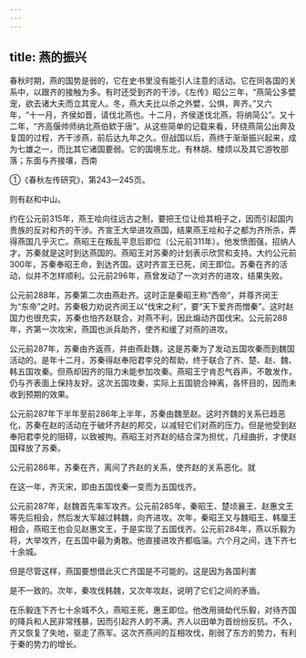 ```yaml
---
---
---
```

title: 燕的振兴
---



春秋时期，燕的国势是弱的，它在史书里没有能引人注意的活动。它在同各国的关系中，以跟齐的接触为多。有时还受到齐的干涉。《左传》昭公三年，“燕简公多嬖宠，欲去诸大夫而立其宠人。冬，燕大夫比以杀之外嬖，公惧，奔齐。”又六年，“十一月，齐侯如晋，请伐北燕也。十二月，齐侯遂伐北燕，将纳简公”。又十二年，“齐高偃帅师纳北燕伯欵于唐”。从这些简单的记载来看，环绕燕简公出奔及复国的过程，齐干涉燕，前后达九年之久。但战国以后，燕终于渐渐振兴起来，成为七雄之一，而比其它诸国要弱。它的国境东北，有林胡、楼烦以及其它游牧部落；东面与齐接壤，西南

①《春秋左传研究》，第243—245页。

则有赵和中山。

约在公元前315年，燕王哙向往远古之制，要把王位让给其相子之，因而引起国内贵族的反对和齐的干涉。齐宣王大举进攻燕国，结果燕王哙和子之都为齐所杀，弄得燕国几乎灭亡。燕昭王在叛乱平息后即位（公元前311年）。他发愤图强，招纳人才。苏秦就是这时到达燕国的。燕昭王对苏秦的计划表示欣赏和支持。大约公元前300年，苏秦奉昭王命，到达齐国。这时齐宣王已死，闵王即位。苏秦在齐的活动，似并不怎样顺利。公元前296年，燕曾发动了一次对齐的进攻，结果失败。

公元前288年，苏秦第二次由燕赴齐。这时正是秦昭王称“西帝”，并尊齐闵王为“东帝”之时。苏秦极力劝说齐闵王以“伐宋之利”，要“天下爱齐而憎秦”。这时赵国力也很充实，苏秦也怕齐赵联合，对燕不利，因此煽动齐国伐宋。公元前288年，齐第一次攻宋，燕国也派兵助齐，使齐和缓了对燕的进攻。

公元前287年，苏秦由齐返燕，并由燕赴魏，这是苏秦为了发动五国攻秦而到魏国活动的。是年十二月，苏秦得赵奉阳君李兑的帮助，终于联合了齐、楚、赵、魏、韩五国攻秦。但燕却因齐的阻力未能参加攻秦。燕昭王宁肯忍气吞声，不敢发作，仍与齐表面上保持友好。这次五国攻秦，实际上五国貌合神离，各怀目的，因而未收到预期的效果。

公元前287年下半年至前286年上半年，苏秦由魏至赵。这时齐魏的关系已趋恶化，苏秦在赵的活动在于破坏齐赵的邦交，以减轻它们对燕的压力。但是他受到赵奉阳君李兑的阻碍，以致被拘。燕昭王对齐赵的结合深为担忧，几经曲折，才使赵国释放了苏秦。

公元前286年，苏秦在齐，离间了齐赵的关系，使齐赵的关系恶化。就

在这一年，齐灭宋，即由五国伐秦一变而为五国伐齐。

公元前287年，赵魏首先率军攻齐。公元前285年，秦昭王、楚顷襄王、赵惠文王等先后相会，然后发大军越过韩魏，向齐进攻。次年，秦昭王又与魏昭王、韩厘王相会，燕昭王也会见赵惠文王，于是实现了五国伐齐。公元前284年，燕以乐毅为将，大举攻齐，在五国中最为勇敢。他直接进攻齐都临淄。六个月之间，连下齐七十余城。

但是尽管这样，燕国要想借此灭亡齐国是不可能的。这是因为各国利害

是不一致的。次年，秦攻伐韩魏，又次年攻赵，说明了它们之间的矛盾。

在乐毅连下齐七十余城不久，燕昭王死，惠王即位。他改用骑劫代乐毅，对待齐国的降兵和人民非常残暴，因而引起齐人的不满。齐人以田单为首纷纷反抗。不久，齐又恢复了失地，驱走了燕军。这次齐燕间的互相攻伐，削弱了东方的势力，有利于秦的势力的增长。